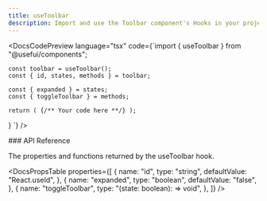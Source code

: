 ```yaml
---
title: useToolbar
description: Import and use the Toolbar component's Hooks in your project.
---
```


<DocsCodePreview
  language="tsx"
  code={`import { useToolbar } from "@usefui/components";

    const toolbar = useToolbar();
    const { id, states, methods } = toolbar;

    const { expanded } = states;
    const { toggleToolbar } = methods;

    return ( {/** Your code here **/} );

}
`} />

<DocsSection className="m-y-large-10">
### API Reference

<DocsTextBlock>
  <p>The properties and functions returned by the useToolbar hook.</p>
</DocsTextBlock>

</DocsSection>

<DocsPropsTable
  properties={[
    {
      name: "id",
      type: "string",
      defaultValue: "React.useId",
    },
    {
      name: "expanded",
      type: "boolean",
      defaultValue: "false",
    },
    {
      name: "toggleToolbar",
      type: "(state: boolean): => void",
    },
  ]}
/>

<DocsFooter
  prev="/docs/components-hooks/use-tabs"
  next="/docs/tokens/installation"
/>
